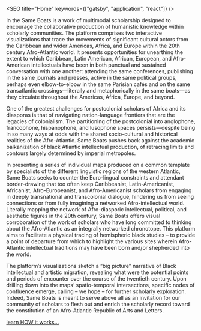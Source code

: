 
<SEO title="Home" keywords={["gatsby", "application", "react"]} />

In the Same Boats is a work of multimodal scholarship designed to encourage the collaborative production of humanistic knowledge within scholarly communities. The platform comprises two interactive visualizations that trace the movements of significant cultural actors from the Caribbean and wider Americas, Africa, and Europe within the 20th century Afro-Atlantic world. It presents opportunities for unearthing the extent to which Caribbean, Latin American, African, European, and Afro-American intellectuals have been in both punctual and sustained conversation with one another: attending the same conferences, publishing in the same journals and presses, active in the same political groups, perhaps even elbow-to-elbow in the same Parisian cafés and on the same transatlantic crossings––literally and metaphorically in the same boats––as they circulate throughout the Americas, Africa, Europe, and beyond.

One of the greatest challenges for postcolonial scholars of Africa and its diasporas is that of navigating nation-language frontiers that are the legacies of colonialism. The partitioning of the postcolonial into anglophone, francophone, hispanophone, and lusophone spaces persists—despite being in so many ways at odds with the shared socio-cultural and historical realities of the Afro-Atlantic. Same Boats pushes back against the academic balkanization of black Atlantic intellectual production, of retracing limits and contours largely determined by imperial metropoles.

In presenting a series of individual maps produced on a common template by specialists of the different linguistic regions of the western Atlantic, Same Boats seeks to counter the Euro-lingual constraints and attendant border-drawing that too often keep Caribbeanist, Latin-Americanist, Africanist, Afro-Europeanist, and Afro-Americanist scholars from engaging in deeply transnational and transcolonial dialogue, hindering us from seeing connections or from fully imagining a networked Afro-intellectual world. Literally mapping the network of Afro-diasporic intellectual, political, and aesthetic figures in the 20th century, Same Boats offers visual corroboration of the work of scholars who have long committed to thinking about the Afro-Atlantic as an integrally networked chronotope. This platform aims to facilitate a physical tracing of hemispheric black studies – to provide a point of departure from which to highlight the various sites wherein Afro-Atlantic intellectual traditions may have been born and/or shepherded into the world.

The platform’s visualizations sketch a “big picture” narrative of Black intellectual and artistic migration, revealing what were the potential points and periods of encounter over the course of the twentieth century. Upon drilling down into the maps’ spatio-temporal intersections, specific nodes of confluence emerge, calling – we hope – for further scholarly exploration. Indeed, Same Boats is meant to serve above all as an invitation for our community of scholars to flesh out and enrich the scholarly record toward the constitution of an Afro-Atlantic Republic of Arts and Letters.

[learn HOW it works...](/instructions/)
